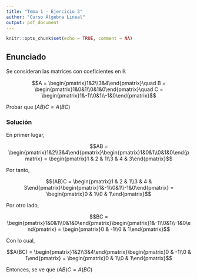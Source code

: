 ```yaml
---
title: "Tema 1 - Ejercicio 3"
author: "Curso Álgebra Lineal"
output: pdf_document
---
```


```r
knitr::opts_chunk$set(echo = TRUE, comment = NA)
```

## Enunciado

Se consideran las matrices con coeficientes en $\mathbb{R}$

$$A = \begin{pmatrix}1&2\\3&4\end{pmatrix}\quad B = \begin{pmatrix}1&0&1\\0&1&0\end{pmatrix}\quad C = \begin{pmatrix}1&-1\\0&1\\-1&0\end{pmatrix}$$

Probar que $(AB)C = A(BC)$

### Solución

En primer lugar,

$$AB = \begin{pmatrix}1&2\\3&4\end{pmatrix}\begin{pmatrix}1&0&1\\0&1&0\end{pmatrix} = \begin{pmatrix}1 & 2 & 1\\3 & 4 & 3\end{pmatrix}$$

Por tanto,

$$(AB)C = \begin{pmatrix}1 & 2 & 1\\3 & 4 & 3\end{pmatrix}\begin{pmatrix}1&-1\\0&1\\-1&0\end{pmatrix} = \begin{pmatrix}0 & 1\\0 & 1\end{pmatrix}$$

Por otro lado,

$$BC = \begin{pmatrix}1&0&1\\0&1&0\end{pmatrix}\begin{pmatrix}1&-1\\0&1\\-1&0\end{pmatrix} = \begin{pmatrix}0 & -1\\0 & 1\end{pmatrix}$$

Con lo cual,

$$A(BC) = \begin{pmatrix}1&2\\3&4\end{pmatrix}\begin{pmatrix}0 & -1\\0 & 1\end{pmatrix} = \begin{pmatrix}0 & 1\\0 & 1\end{pmatrix}$$

Entonces, se ve que $(AB)C = A(BC)$
